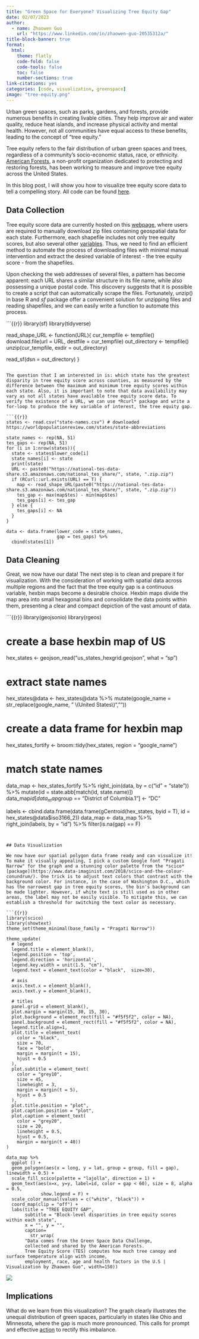 ```yaml
---
title: "Green Space for Everyone? Visualizing Tree Equity Gap"
date: 02/07/2023
author:
  - name: Zhaowen Guo
    url: "https://www.linkedin.com/in/zhaowen-guo-20535312a/"
title-block-banner: true
format:
  html:
    theme: flatly
    code-fold: false
    code-tools: false
    toc: false
    number-sections: true
link-citations: yes
categories: [code, visualization, greenspace]
image: "tree-equity.png"
---
```


Urban green spaces, such as parks, gardens, and forests, provide numerous benefits in creating livable cities. They help improve air and water quality, reduce heat islands, and increase physical activity and mental health. However, not all communities have equal access to these benefits, leading to the concept of "tree equity."

Tree equity refers to the fair distribution of urban green spaces and trees, regardless of a community's socio-economic status, race, or ethnicity. [American Forests](https://www.americanforests.org/), a non-profit organization dedicated to protecting and restoring forests, has been working to measure and improve tree equity across the United States. 

In this blog post, I will show you how to visualize tree equity score data to tell a compelling story. All code can be found [here](tree-equity.R).

## Data Collection

Tree equity score data are currently hosted on this [webpage](https://treeequityscore.org/data/), where users are required to manually download zip files containing geospatial data for each state. Furthermore, each shapefile includes not only tree equity scores, but also several other [variables](https://treeequityscore.org/datasources/). Thus, we need to find an efficient method to automate the process of downloading files with minimal manual intervention and extract the desired variable of interest - the tree equity score - from the shapefiles. 

Upon checking the web addresses of several files, a pattern has become apparent: each URL shares a similar structure in its file name, while also possessing a unique postal code. This discovery suggests that it is possible to create a script that can automatically scrape the files. Fortunately, unzip() in base R and *sf* package offer a convenient solution for unzipping files and reading shapefiles, and we can easily write a function to automate this process. 

```{{r}}
library(sf)
library(tidyverse)

read_shape_URL <- function(URL){
  cur_tempfile <- tempfile()
  download.file(url = URL, destfile = cur_tempfile)
  out_directory <- tempfile()
  unzip(cur_tempfile, exdir = out_directory)
  
  read_sf(dsn = out_directory)
}
```

The question that I am interested in is: which state has the greatest disparity in tree equity score across counties, as measured by the difference between the maximum and minimum tree equity scores within each state. Also, it is important to note that data availability may vary as not all states have available tree equity score data. To verify the existence of a URL, we can use *Rcurl* package and write a for-loop to produce the key variable of interest, the tree equity gap. 

```{{r}}
states <- read.csv("state-names.csv") # downloaded https://worldpopulationreview.com/states/state-abbreviations

state_names <- rep(NA, 51)
tes_gaps <- rep(NA, 51)
for (i in 1:nrow(states)){
  state <- states$lower_code[i]
  state_names[i] <- state
  print(state)
  URL <- paste0("https://national-tes-data-share.s3.amazonaws.com/national_tes_share/", state, ".zip.zip")
  if (RCurl::url.exists(URL) == T) {
    map <- read_shape_URL(paste0("https://national-tes-data-share.s3.amazonaws.com/national_tes_share/", state, ".zip.zip"))
    tes_gap <- max(map$tes) - min(map$tes)
    tes_gaps[i] <- tes_gap
  } else {
    tes_gaps[i] <- NA
  }
}

data <- data.frame(lower_code = state_names,
                   gap = tes_gaps) %>%
  cbind(states[1])
```


## Data Cleaning

Great, we now have our data! The next step is to clean and prepare it for visualization. With the consideration of working with spatial data across multiple regions and the fact that the tree equity gap is a continuous variable, hexbin maps become a desirable choice. Hexbin maps divide the map area into small hexagonal bins and consolidate the data points within them, presenting a clear and compact depiction of the vast amount of data.

```{{r}}
library(geojsonio)
library(rgeos)

# create a base hexbin map of US
hex_states <- geojson_read("us_states_hexgrid.geojson", what = "sp") 

# extract state names
hex_states@data <- hex_states@data %>%
  mutate(google_name = str_replace(google_name, " \\(United States\\)", ""))

# create a data frame for hexbin map
hex_states_fortify <- broom::tidy(hex_states, region = "google_name")

# match state names
data_map <- hex_states_fortify %>%
  right_join(data, by = c("id" = "state")) %>%
  mutate(id = state.abb[match(id, state.name)])
data_map$id[data_map$group == "District of Columbia.1"] <- "DC"

labels <- cbind.data.frame(data.frame(gCentroid(hex_states, byid = T),
                                      id = hex_states@data$iso3166_2))
data_map <- data_map %>%
  right_join(labels, by = "id") %>%
  filter(is.na(gap) == F)
```


## Data Visualization 

We now have our spatial polygon data frame ready and can visualize it! To make it visually appealing, I pick a custom Google font "Pragati Narrow" for the graph and a stunning color palette from the *scico* [package](https://www.data-imaginist.com/2018/scico-and-the-colour-conundrum/). One trick is to adjust text colors that contrast with the background color. For instance, in the case of Washington D.C., which has the narrowest gap in tree equity scores, the bin's background can be made lighter. However, if white text is still used as in other areas, the label may not be easily visible. To mitigate this, we can establish a threshold for switching the text color as necessary. 

```{{r}}
library(scico)
library(showtext)
theme_set(theme_minimal(base_family = "Pragati Narrow"))

theme_update(
  # legend
  legend.title = element_blank(),
  legend.position = 'top',
  legend.direction = 'horizontal',
  legend.key.width = unit(1.5, "cm"),
  legend.text = element_text(color = "black",  size=30),
  
  # axis
  axis.text.x = element_blank(),
  axis.text.y = element_blank(),
  
  # titles
  panel.grid = element_blank(),
  plot.margin = margin(15, 30, 15, 30),
  plot.background = element_rect(fill = "#f5f5f2", color = NA), 
  panel.background = element_rect(fill = "#f5f5f2", color = NA), 
  legend.title.align=1,
  plot.title = element_text(
    color = "black", 
    size = 70, 
    face = "bold",
    margin = margin(t = 15),
    hjust = 0.5
  ),
  plot.subtitle = element_text(
    color = "grey10", 
    size = 45,
    lineheight = 3,
    margin = margin(t = 5),
    hjust = 0.5
  ),
  plot.title.position = "plot",
  plot.caption.position = "plot",
  plot.caption = element_text(
    color = "grey20", 
    size = 20,
    lineheight = 0.5, 
    hjust = 0.5,
    margin = margin(t = 40))
)

data_map %>% 
  ggplot () +
  geom_polygon(aes(x = long, y = lat, group = group, fill = gap), linewidth = 0.5) +
  scale_fill_scico(palette = "lajolla", direction = 1) + 
  geom_text(aes(x=x, y=y, label=id, color = gap < 60), size = 8, alpha = 0.5, 
             show.legend = F) +
  scale_color_manual(values = c("white", "black")) +
  coord_map(clip = "off") +
  labs(title = "TREE EQUITY GAP",
       subtitle = "Block-level disparities in tree equity scores within each state",
       x = "", y = "",
       caption= 
         str_wrap(
       "Data comes from the Green Space Data Challenge, 
       collected and shared by the American Forests. 
       Tree Equity Score (TES) computes how much tree canopy and surface temperature align with income, 
       employment, race, age and health factors in the U.S | Visualization by Zhaowen Guo", width=150))
```

![](tree-equity.png)


## Implications

What do we learn from this visualization? The graph clearly illustrates the unequal distribution of green spaces, particularly in states like Ohio and Minnesota, where the gap is much more pronounced. This calls for prompt and effective [action](https://www.diversitydatakids.org/research-library/impact-story/increasing-tree-equity-akron-ohio) to rectify this imbalance.

